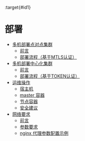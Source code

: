 :target{#id1}

# 部署

<TableOfContents>


  - [多机部署点对点集群](deploy_p2p_cn.mdx)
    - [前言](deploy_p2p_cn.mdx#id2)
    - [部署流程（基于MTLS认证）](deploy_p2p_cn.mdx#mtls)
  - [多机部署中心化集群](deploy_master_lite_cn.mdx)
    - [前言](deploy_master_lite_cn.mdx#id2)
    - [部署流程（基于TOKEN认证）](deploy_master_lite_cn.mdx#token)
  - [运维操作](operation_cn.mdx)
    - [宿主机](operation_cn.mdx#id2)
    - [master 容器](operation_cn.mdx#master)
    - [节点容器](operation_cn.mdx#id14)
    - [安全建议](operation_cn.mdx#id20)
  - [网络要求](networkrequirements.mdx)
    - [前言](networkrequirements.mdx#id2)
    - [参数要求](networkrequirements.mdx#id3)
    - [nginx 代理参数配置示例](networkrequirements.mdx#nginx)
</TableOfContents>
